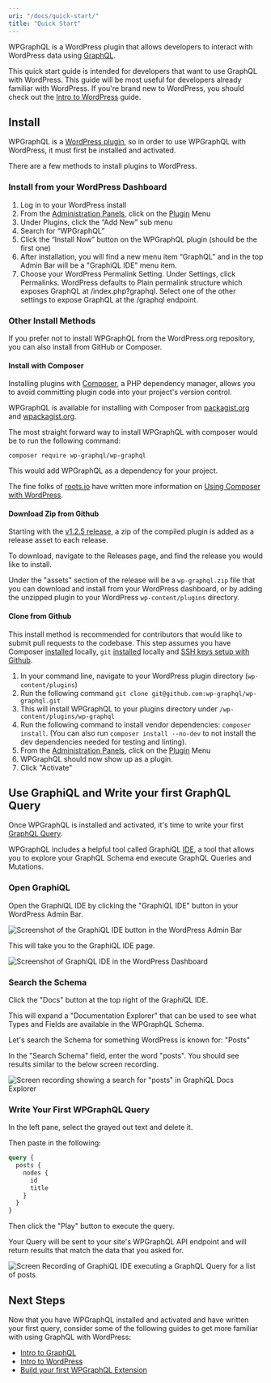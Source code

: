 ```yaml
---
uri: "/docs/quick-start/"
title: "Quick Start"
---
```


WPGraphQL is a WordPress plugin that allows developers to interact with WordPress data using [GraphQL](/docs/intro-to-graphql/).

This quick start guide is intended for developers that want to use GraphQL with WordPress. This guide will be most useful for developers already familiar with WordPress. If you're brand new to WordPress, you should check out the [Intro to WordPress](/docs/intro-to-wordpress/) guide.

## Install

WPGraphQL is a [WordPress plugin](https://www.wpbeginner.com/beginners-guide/what-are-wordpress-plugins-how-do-they-work/), so in order to use WPGraphQL with WordPress, it must first be installed and activated.

There are a few methods to install plugins to WordPress.

### Install from your WordPress Dashboard

1. Log in to your WordPress install
1. From the [Administration Panels](http://codex.wordpress.org/Administration_Panels), click on the [Plugin](http://codex.wordpress.org/Administration_Panels#Plugins) Menu
1. Under Plugins, click the “Add New” sub menu
1. Search for “WPGraphQL”
1. Click the “Install Now” button on the WPGraphQL plugin (should be the first one)
1. After installation, you will find a new menu item “GraphQL” and in the top Admin Bar will be a "GraphiQL IDE" menu item.
1. Choose your WordPress Permalink Setting. Under Settings, click Permalinks. WordPress defaults to Plain permalink structure which exposes GraphQL at /index.php?graphql. Select one of the other settings to expose GraphQL at the /graphql endpoint.

### Other Install Methods

If you prefer not to install WPGraphQL from the WordPress.org repository, you can also install from GitHub or Composer.

#### Install with Composer

Installing plugins with [Composer](https://getcomposer.org/), a PHP dependency manager, allows you to avoid committing plugin code into your project's version control.

WPGraphQL is available for installing with Composer from [packagist.org](https://packagist.org/packages/wp-graphql/wp-graphql) and [wpackagist.org](https://wpackagist.org/search?q=wp-graphql&amp;type=any&amp;search=).

The most straight forward way to install WPGraphQL with composer would be to run the following command:

```shell
composer require wp-graphql/wp-graphql
```

This would add WPGraphQL as a dependency for your project.

The fine folks of [roots.io](https://roots.io/) have written more information on [Using Composer with WordPress](https://roots.io/using-composer-with-wordpress/).

#### Download Zip from Github

Starting with the [v1.2.5 release](https://github.com/wp-graphql/wp-graphql/releases/tag/v1.2.5), a zip of the compiled plugin is added as a release asset to each release.

To download, navigate to the Releases page, and find the release you would like to install.

Under the "assets" section of the release will be a `wp-graphql.zip` file that you can download and install from your WordPress dashboard, or by adding the unzipped plugin to your WordPress `wp-content/plugins` directory.

#### Clone from Github

This install method is recommended for contributors that would like to submit pull requests to the codebase. This step assumes you have Composer [installed](https://getcomposer.org/doc/00-intro.md) locally, `git` [installed](https://git-scm.com/book/en/v2/Getting-Started-Installing-Git) locally and [SSH keys setup with Github](https://docs.github.com/en/github/authenticating-to-github/generating-a-new-ssh-key-and-adding-it-to-the-ssh-agent).

1. In your command line, navigate to your WordPress plugin directory (`wp-content/plugins`)
1. Run the following command `git clone git@github.com:wp-graphql/wp-graphql.git`
1. This will install WPGraphQL to your plugins directory under `/wp-content/plugins/wp-graphql`
1. Run the following command to install vendor dependencies: `composer install`. (You can also run `composer install --no-dev` to not install the dev dependencies needed for testing and linting).
1. From the [Administration Panels](http://codex.wordpress.org/Administration_Panels), click on the [Plugin](http://codex.wordpress.org/Administration_Panels#Plugins) Menu
1. WPGraphQL should now show up as a plugin. 
1. Click "Activate"

## Use GraphiQL and Write your first GraphQL Query

Once WPGraphQL is installed and activated, it's time to write your first [GraphQL Query](/docs/intro-to-graphql/).

WPGraphQL includes a helpful tool called Graph*i*QL [IDE](https://www.redhat.com/en/topics/middleware/what-is-ide#:~:text=An%20integrated%20development%20environment%20%28IDE,graphical%20user%20interface%20%28GUI%29.), a tool that allows you to explore your GraphQL Schema end execute GraphQL Queries and Mutations.

### Open GraphiQL

Open the Graph*i*QL IDE by clicking the "GraphiQL IDE" button in your WordPress Admin Bar.

![Screenshot of the GraphiQL IDE button in the WordPress Admin Bar](/quick-graphiql-ide.png)

This will take you to the GraphiQL IDE page.

![Screenshot of GraphiQL IDE in the WordPress Dashboard](/quick-graphiql-ide-wordpress.png)

### Search the Schema

Click the "Docs" button at the top right of the Graph*i*QL IDE.

This will expand a "Documentation Explorer" that can be used to see what Types and Fields are available in the WPGraphQL Schema.

Let's search the Schema for something WordPress is known for: "Posts"

In the "Search Schema" field, enter the word "posts". You should see results similar to the below screen recording.

![Screen recording showing a search for "posts" in GraphiQL Docs Explorer](/quick-graphiql-search-posts.gif)

### Write Your First WPGraphQL Query

In the left pane, select the grayed out text and delete it.

Then paste in the following:

```graphql
query {
  posts {
    nodes {
      id
      title
    }
  }
}
```

Then click the "Play" button to execute the query.

Your Query will be sent to your site's WPGraphQL API endpoint and will return results that match the data that you asked for.

![Screen Recording of GraphiQL IDE executing a GraphQL Query for a list of posts](/quick-wp-graphql-first-query.gif)

## Next Steps

Now that you have WPGraphQL installed and activated and have written your first query, consider some of the following guides to get more familiar with using GraphQL with WordPress:

- [Intro to GraphQL](/docs/intro-to-graphql/)
- [Intro to WordPress](/docs/intro-to-wordpress/)
- [Build your first WPGraphQL Extension](/docs/build-your-first-wpgraphql-extension/)
